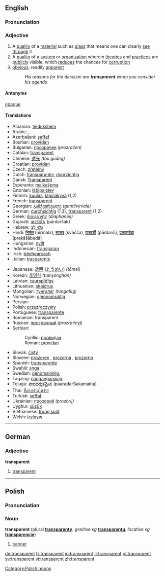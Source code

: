 ==English==
===Pronunciation===
{{IPA|/trænˈspærənt/}}

===Adjective===
{{en-adj}}

#A [[quality]] of a [[material]] such as [[glass]] that means one can clearly [[see]] [[through]] it
#A [[quality]] of a [[system]] or [[organization]] wherein [[theory|theories]] and [[practice]]s are [[public]]ly visible, which [[reduce]]s the chances for [[corruption]]
#[[obvious]]; readily [[apparent]]
#:''His reasons for the decision are '''transparent''' when you consider his agenda.''

====Antonyms====
[[opaque]]

====Translations====
{{top}}
<!--languages from A to I go here-->
*Albanian: [[tejdukshëm]]
*Arabic: {{ARchar|[[شفاف|شَفَّاف]]}}, {{ARchar|[[هفاف|هَفَّاف]]}}
*Azerbaijani: [[şəffaf]]
*Bosnian: [[providan#Bosnian|providan]]
*Bulgarian: [[прозрачен]] ''(prozračen)''
*Catalan: [[transparent]]
*Chinese: [[透光]] ''(tòu guāng)''
*Croatian: [[providan#Croatian|providan]]
*Czech: [[zřetelný]]
*Dutch: [[transparantie]], [[doorzichtig]]
*Dansk: [[Transparent]]
*Esperanto: [[malkaŝema]]
*Estonian: [[läbipaistev]]
*Finnish: [[kuulas]], [[läpinäkyvä]] (1,2)
*French: [[transparent#French|transparent]]
*Georgian: [[გამჭვირვალე]] ''(gamčvirvale)''
*German: [[durchsichtig]] (1,3), [[transparent#German|transparent]] (1,2)
*Greek: [[διαφανής]] ''(diaphanēs)''
*Gujarati: [[પારદર્શક]] (pārdaršak)
*Hebrew: [[גְּלוּי לֵב]]
*Hindi: [[निर्मल]] (nirmala), [[स्वच्छ]] (svaćča), [[पारदर्शी]] (pārdaršī), [[प्रकाशबेदा]] (prakāšābedā)
*Hungarian: [[nyílt]]
*Indonesian: [[transparan]]
*Irish: [[trédhearcach]]
*Italian: [[trasparente]]
{{mid}}<!--languages from J to Z go here-->
*Japanese: [[透明]] ([[とうめい]]) ''(tōmei)''
*Korean: [[투명한]] ''(tumyŏnghan)''
*Latvian: [[caurspīdīgs]]
*Lithuanian: [[skaidrus]]
*Mongolian: [[тунгалаг]] ''(tungalag)''
*Norwegian: [[gjennomsiktig]]
*Persian: {{FAchar|[[شفاف]]}}
*Polish: [[przezroczysty]]
*Portuguese: [[transparente]]
*Romanian: transparent
*Russian: [[прозрачный]] ''(prozračnyj)''
*Serbian:
*:Cyrillic: [[провидан#Serbian|провидан]]
*:Roman: [[providan#Serbian|providan]]
*Slovak: [[čistý]]
*Slovene: [[prozoren]] {{m}}, [[prozorna]] {{f}}, [[prozorno]] {{n}}
*Spanish: [[transparente]]
*Swahili: [[anga]]
*Swedish: [[genomskinlig]], 
*Tagalog: [[nanganganinag]]
*Telugu: [[పారదర్శకమైన]] (paaradarSakamaina)
*Thai: [[ที่มองผ่านได้ง่าย]]
*Turkish: [[şeffaf]]
*Ukrainian: [[прозорий]] ''(prozórij)''
*Uyghur: [[süzük]]
*Vietnamese: [[trong suốt]]
*Welsh: [[tryloyw]]
{{bottom}}

----

==German==
===Adjective===
'''transparent'''
#[[Transparent#English|transparent]]

----

==Polish==
===Pronunciation===
{{IPA|/tranˈsparɛnt/}}

===Noun===
'''transparent''' (plural '''[[transparenty]]''', ''genitive sg'' '''[[transparentu]]''', ''locative sg'' '''[[transparencie]]''')

# [[banner]]

[[Category:Polish nouns]]

[[de:transparent]]
[[fr:transparent]]
[[io:transparent]]
[[it:transparent]]
[[pl:transparent]]
[[sv:transparent]]
[[vi:transparent]]
[[zh:transparent]]